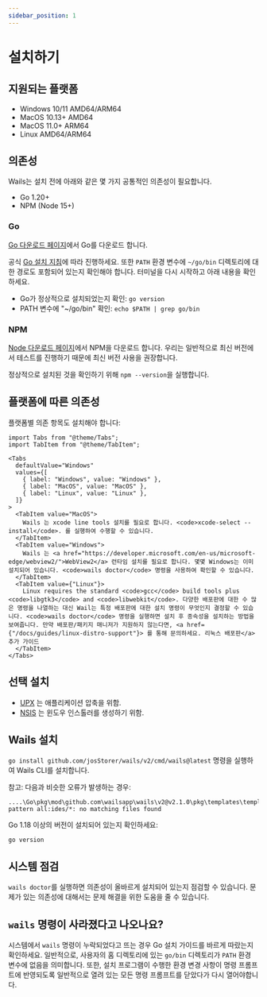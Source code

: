 ```yaml
---
sidebar_position: 1
---
```


# 설치하기

## 지원되는 플랫폼

- Windows 10/11 AMD64/ARM64
- MacOS 10.13+ AMD64
- MacOS 11.0+ ARM64
- Linux AMD64/ARM64

## 의존성

Wails는 설치 전에 아래와 같은 몇 가지 공통적인 의존성이 필요합니다.

- Go 1.20+
- NPM (Node 15+)

### Go

[Go 다운로드 페이지](https://go.dev/dl/)에서 Go를 다운로드 합니다.

공식 [Go 설치 지침](https://go.dev/doc/install)에 따라 진행하세요. 또한 `PATH` 환경 변수에 `~/go/bin` 디렉토리에 대한 경로도 포함되어 있는지 확인해야 합니다. 터미널을 다시 시작하고 아래 내용을 확인하세요.

- Go가 정상적으로 설치되었는지 확인: `go version`
- PATH 변수에 "~/go/bin" 확인: `echo $PATH | grep go/bin`

### NPM

[Node 다운로드 페이지](https://nodejs.org/en/download/)에서 NPM을 다운로드 합니다. 우리는 일반적으로 최신 버전에서 테스트를 진행하기 때문에 최신 버전 사용을 권장합니다.

정상적으로 설치된 것을 확인하기 위해 `npm --version`을 실행합니다.

## 플랫폼에 따른 의존성

플랫폼별 의존 항목도 설치해야 합니다:

```mdx-code-block
import Tabs from "@theme/Tabs";
import TabItem from "@theme/TabItem";

<Tabs
  defaultValue="Windows"
  values={[
    { label: "Windows", value: "Windows" },
    { label: "MacOS", value: "MacOS" },
    { label: "Linux", value: "Linux" },
  ]}
>
  <TabItem value="MacOS">
    Wails 는 xcode line tools 설치를 필요로 합니다. <code>xcode-select --install</code>. 를 실행하여 수행할 수 있습니다.
  </TabItem>
  <TabItem value="Windows">
    Wails 는 <a href="https://developer.microsoft.com/en-us/microsoft-edge/webview2/">WebView2</a> 런타임 설치를 필요로 합니다. 몇몇 Windows는 이미 설치되어 있습니다. <code>wails doctor</code> 명령을 사용하여 확인할 수 있습니다.
  </TabItem>
  <TabItem value={"Linux"}>
    Linux requires the standard <code>gcc</code> build tools plus <code>libgtk3</code> and <code>libwebkit</code>. 다양한 배포판에 대한 수 많은 명령을 나열하는 대신 Wail는 특정 배포판에 대한 설치 명령이 무엇인지 결정할 수 있습니다. <code>wails doctor</code> 명령을 실행하면 설치 후 종속성을 설치하는 방법을 보여줍니다. 만약 배포판/패키지 매니저가 지원하지 않는다면, <a href={"/docs/guides/linux-distro-support"}> 를 통해 문의하세요. 리눅스 배포판</a> 추가 가이드
  </TabItem>
</Tabs>
```

## 선택 설치

- [UPX](https://upx.github.io/) 는 애플리케이션 압축을 위함.
- [NSIS](https://wails.io/docs/guides/windows-installer/) 는 윈도우 인스톨러를 생성하기 위함.

## Wails 설치

`go install github.com/josStorer/wails/v2/cmd/wails@latest` 명령을 실행하여 Wails CLI를 설치합니다.

참고: 다음과 비슷한 오류가 발생하는 경우:

```shell
....\Go\pkg\mod\github.com\wailsapp\wails\v2@v2.1.0\pkg\templates\templates.go:28:12: pattern all:ides/*: no matching files found
```
Go 1.18 이상의 버전이 설치되어 있는지 확인하세요:
```shell
go version
```

## 시스템 점검

`wails doctor`를 실행하면 의존성이 올바르게 설치되어 있는지 점검할 수 있습니다. 문제가 있는 의존성에 대해서는 문제 해결을 위한 도움을 줄 수 있습니다.

## `wails` 명령이 사라졌다고 나오나요?

시스템에서 `wails` 명령이 누락되었다고 뜨는 경우 Go 설치 가이드를 바르게 따랐는지 확인하세요. 일반적으로, 사용자의 홈 디렉토리에 있는 `go/bin` 디렉토리가 `PATH` 환경 변수에 없음을 의미합니다. 또한, 설치 프로그램이 수행한 환경 변경 사항이 명령 프롬프트에 반영되도록 일반적으로 열려 있는 모든 명령 프롬프트를 닫았다가 다시 열어야합니다.
